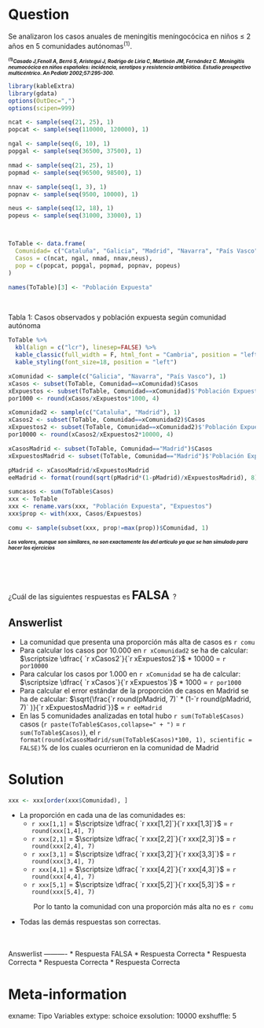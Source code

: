 Question
========
Se analizaron los casos anuales de meningitis meníngocócica en niños $\leq$ 2 años en 5 comunidades autónomas<sup>(1)</sup>.

<h1 style="font-size:10px;"><sup>(1)</sup>*Casado J,Fenoll A, Berró S, Aristegui J, Rodrigo de Liria C, Martinón JM, Fernández C. Meningitis neumocócica en niños españoles: incidencia, serotipos y resistencia antibiótica. Estudio prospectivo multicéntrico. An Pediatr 2002;57:295-300.*</h1>


```r
library(kableExtra)
library(gdata)
options(OutDec=",")
options(scipen=999)

ncat <- sample(seq(21, 25), 1)
popcat <- sample(seq(110000, 120000), 1)

ngal <- sample(seq(6, 10), 1)
popgal <- sample(seq(36500, 37500), 1)

nmad <- sample(seq(21, 25), 1)
popmad <- sample(seq(96500, 98500), 1)

nnav <- sample(seq(1, 3), 1)
popnav <- sample(seq(9500, 10000), 1)

neus <- sample(seq(12, 18), 1)
popeus <- sample(seq(31000, 33000), 1)



ToTable <- data.frame(
  Comunidad= c("Cataluña", "Galicia", "Madrid", "Navarra", "País Vasco"), 
  Casos = c(ncat, ngal, nmad, nnav,neus), 
  pop = c(popcat, popgal, popmad, popnav, popeus)
)

names(ToTable)[3] <- "Población Expuesta"
```



<br>

Tabla 1: Casos observados y población expuesta según comunidad autónoma
<br>

```r
ToTable %>%
  kbl(align = c("lcr"), linesep=FALSE) %>% 
  kable_classic(full_width = F, html_font = "Cambria", position = "left") %>% 
  kable_styling(font_size=18, position = "left")
```

```r
xComunidad <- sample(c("Galicia", "Navarra", "País Vasco"), 1)
xCasos <- subset(ToTable, Comunidad==xComunidad)$Casos
xExpuestos <- subset(ToTable, Comunidad==xComunidad)$'Población Expuesta'
por1000 <- round(xCasos/xExpuestos*1000, 4)

xComunidad2 <- sample(c("Cataluña", "Madrid"), 1)
xCasos2 <- subset(ToTable, Comunidad==xComunidad2)$Casos
xExpuestos2 <- subset(ToTable, Comunidad==xComunidad2)$'Población Expuesta'
por10000 <- round(xCasos2/xExpuestos2*10000, 4)

xCasosMadrid <- subset(ToTable, Comunidad=="Madrid")$Casos
xExpuestosMadrid <- subset(ToTable, Comunidad=="Madrid")$'Población Expuesta'

pMadrid <- xCasosMadrid/xExpuestosMadrid
eeMadrid <- format(round(sqrt(pMadrid*(1-pMadrid)/xExpuestosMadrid), 8),scientific = FALSE)

sumcasos <- sum(ToTable$Casos)
xxx <- ToTable
xxx <- rename.vars(xxx, "Población Expuesta", "Expuestos")
xxx$prop <- with(xxx, Casos/Expuestos)

comu <- sample(subset(xxx, prop!=max(prop))$Comunidad, 1)
```


<h1 style="font-size:10px;">*Los valores, aunque son similares, no son exactamente los del artículo ya que se han simulado para hacer los ejercicios*</h1>

<br>

<br>

¿Cuál de las siguientes respuestas es <font size="5"> **FALSA** </font>?

Answerlist
----------
* La comunidad que presenta una proporción más alta de casos es `r comu`
* Para calcular los casos por 10.000 en `r xComunidad2` se ha de calcular: $\scriptsize \dfrac{ `r xCasos2`}{`r xExpuestos2`}$ * 10000 = `r por10000`
* Para calcular los casos por 1.000 en `r xComunidad` se ha de calcular: $\scriptsize \dfrac{ `r xCasos`}{`r xExpuestos`}$ * 1000 = `r por1000`
* Para calcular el error estándar de la proporción de casos en Madrid se ha de calcular:  $\sqrt{\frac{`r round(pMadrid, 7)` * (1-`r round(pMadrid, 7)` )}{`r xExpuestosMadrid`}}$ =  `r eeMadrid`
* En las 5 comunidades analizadas en total hubo `r sum(ToTable$Casos)` casos (`r paste(ToTable$Casos,collapse=" + ")`  = `r sum(ToTable$Casos)`), el `r format(round(xCasosMadrid/sum(ToTable$Casos)*100, 1), scientific = FALSE)`\%  de los cuales ocurrieron en la comunidad de Madrid


Solution
========
```r
xxx <- xxx[order(xxx$Comunidad), ]
```

* La proporción en cada una de las comunidades es:
  + `r xxx[1,1]` = $\scriptsize \dfrac{ `r xxx[1,2]`}{`r xxx[1,3]`}$ = `r round(xxx[1,4], 7)`
  + `r xxx[2,1]` = $\scriptsize \dfrac{ `r xxx[2,2]`}{`r xxx[2,3]`}$ = `r round(xxx[2,4], 7)`
  + `r xxx[3,1]` = $\scriptsize \dfrac{ `r xxx[3,2]`}{`r xxx[3,3]`}$ = `r round(xxx[3,4], 7)`
  + `r xxx[4,1]` = $\scriptsize \dfrac{ `r xxx[4,2]`}{`r xxx[4,3]`}$ = `r round(xxx[4,4], 7)`
  + `r xxx[5,1]` = $\scriptsize \dfrac{ `r xxx[5,2]`}{`r xxx[5,3]`}$ = `r round(xxx[5,4], 7)`

&nbsp;&nbsp;&nbsp;&nbsp;&nbsp;&nbsp;&nbsp;&nbsp;&nbsp;&nbsp;&nbsp;&nbsp; Por lo tanto la comunidad con una proporción más alta no es `r comu`

   
* Todas las demás respuestas son correctas.

<br>   
Answerlist
----------
* Respuesta FALSA
* Respuesta Correcta
* Respuesta Correcta
* Respuesta Correcta
* Respuesta Correcta



Meta-information
================
exname: Tipo Variables
extype: schoice
exsolution: 10000
exshuffle: 5
